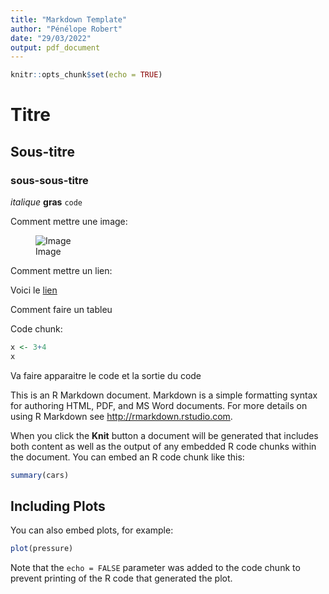 ```yaml
---
title: "Markdown Template"
author: "Pénélope Robert"
date: "29/03/2022"
output: pdf_document
---
```

```r
knitr::opts_chunk$set(echo = TRUE)
```

# Titre 
## Sous-titre 
### sous-sous-titre 

*italique*
**gras**
`code`

Comment mettre une image:

![Image](chemin/dans/mon/ordi)

Comment mettre un lien:

Voici le [lien](lieninternet.com)

Comment faire un tableu


Code chunk:

```r
x <- 3+4
x
```

Va faire apparaitre le code et la sortie du code


This is an R Markdown document. Markdown is a simple formatting syntax for authoring HTML, PDF, and MS Word documents. For more details on using R Markdown see <http://rmarkdown.rstudio.com>.

When you click the **Knit** button a document will be generated that includes both content as well as the output of any embedded R code chunks within the document. You can embed an R code chunk like this:

```r
summary(cars)
```

## Including Plots

You can also embed plots, for example:

```r
plot(pressure)
```

Note that the `echo = FALSE` parameter was added to the code chunk to prevent printing of the R code that generated the plot.
